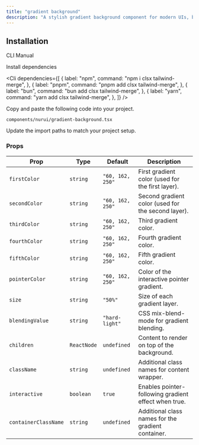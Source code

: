 ```yaml
---
title: "gradient background"
description: "A stylish gradient background component for modern UIs, built with accessibility and animation in mind."
---
```


<ComponentPreview componentName="gradientBackground" />

## Installation

<Tabs defaultValue="cli">

<TabsList>
  <TabsTrigger value="cli">CLI</TabsTrigger>
  <TabsTrigger value="manual">Manual</TabsTrigger>
</TabsList>

<TabsContent value="cli">
  <Cli />
</TabsContent>

<TabsContent value="manual">

<Steps>

<Step>Install dependencies</Step>

<Cli
  dependencies={[
    {
      label: "npm",
      command: "npm i  clsx tailwind-merge",
    },
    {
      label: "pnpm",
      command: "pnpm add  clsx tailwind-merge",
    },
    {
      label: "bun",
      command: "bun add  clsx tailwind-merge",
    },
    {
      label: "yarn",
      command: "yarn add  clsx tailwind-merge",
    },
  ]}
/>

<Step>Copy and paste the following code into your project.</Step>

`components/nurui/gradient-background.tsx`

<CodeBlock componentName="gradientBackground" fileName="gradient-background" />

<Step>Update the import paths to match your project setup.</Step>
   
</Steps>

</TabsContent>

</Tabs>

### Props

| Prop                 | Type        | Default          | Description                                          |
| -------------------- | ----------- | ---------------- | ---------------------------------------------------- |
| `firstColor`         | `string`    | `"60, 162, 250"` | First gradient color (used for the first layer).     |
| `secondColor`        | `string`    | `"60, 162, 250"` | Second gradient color (used for the second layer).   |
| `thirdColor`         | `string`    | `"60, 162, 250"` | Third gradient color.                                |
| `fourthColor`        | `string`    | `"60, 162, 250"` | Fourth gradient color.                               |
| `fifthColor`         | `string`    | `"60, 162, 250"` | Fifth gradient color.                                |
| `pointerColor`       | `string`    | `"60, 162, 250"` | Color of the interactive pointer gradient.           |
| `size`               | `string`    | `"50%"`          | Size of each gradient layer.                         |
| `blendingValue`      | `string`    | `"hard-light"`   | CSS mix-blend-mode for gradient blending.            |
| `children`           | `ReactNode` | `undefined`      | Content to render on top of the background.          |
| `className`          | `string`    | `undefined`      | Additional class names for content wrapper.          |
| `interactive`        | `boolean`   | `true`           | Enables pointer-following gradient effect when true. |
| `containerClassName` | `string`    | `undefined`      | Additional class names for the gradient container.   |
